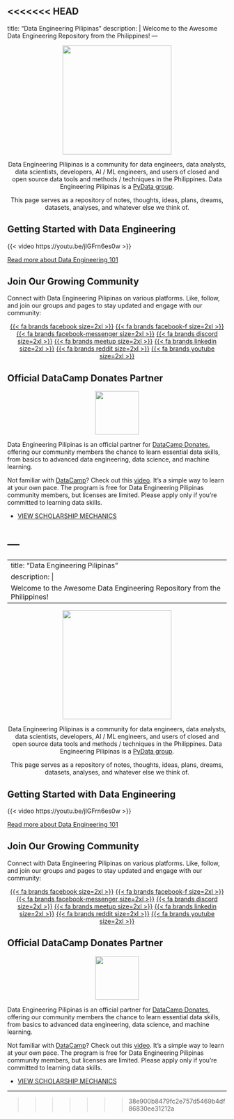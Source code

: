 <<<<<<< HEAD
---
title: "Data Engineering Pilipinas"
description: |
  Welcome to the Awesome Data Engineering Repository from the Philippines!
---

<p align="center">
<img align="center" width="250" height="250" src="images/DATA%20ENGINEERING%20-1-modified.png">
</p>

<p align="center">
Data Engineering Pilipinas is a community for data engineers, data analysts, data scientists, developers, AI / ML engineers, and users of closed and open source data tools and methods / techniques in the Philippines. Data Engineering Pilipinas is a <a href="https://pydata.org/">PyData group</a>.</p>

<p align="center">
This page serves as a repository of notes, thoughts, ideas, plans, dreams, datasets, analyses, and whatever else we think of.
</p>

## Getting Started with Data Engineering
{{< video https://youtu.be/jIGFrn6es0w >}}
 
<a href="content/data-engineering-101.qmd">Read more about Data Engineering 101</a>

## Join Our Growing Community

Connect with Data Engineering Pilipinas on various platforms. Like, follow, and join our groups and pages to stay updated and engage with our community:
 
<center>
[{{< fa brands facebook size=2xl >}}](https://facebook.com/groups/dataengineeringpilipinas/)
[{{< fa brands facebook-f size=2xl >}}](https://www.facebook.com/DataEngineeringPilipinas/)
[{{< fa brands facebook-messenger size=2xl >}}](https://m.me/cm/AbbnRPVsIMd34APj)
[{{< fa brands discord size=2xl >}}](https://discord.com/invite/buDgydz7J9)
[{{< fa brands meetup size=2xl >}}](https://www.meetup.com/data-engineering-pilipinas/)
[{{< fa brands linkedin size=2xl >}}](https://www.linkedin.com/company/97217550/)
[{{< fa brands reddit size=2xl >}}](https://www.reddit.com/r/DataEngineeringPH/)
[{{< fa brands youtube size=2xl >}}](https://www.youtube.com/@DataEngineeringPilipinas)
</center>

## Official DataCamp Donates Partner

<p align="center">
<img align="center"  height="100" src="images/DC_Donates_logo_regular.png">
</p>

Data Engineering Pilipinas is an official partner for [DataCamp Donates](https://sl.datacamp.com/t/100925/sc/3951db09-4e1d-4b51-9bc6-fb5da29540ff/NB2HI4DTHIXS653XO4XGIYLUMFRWC3LQFZRW63JPMRXW4YLUMVZT65LUNVPXG33VOJRWKPLEN5XGC5DFOMTHK5DNL5WWKZDJOVWT24DBOJ2G4ZLSEZ2XI3K7MNQW24DBNFTW4PJQGAYDAMBQL4YS22LOORSXE3TBNRPTELLOMFPTGLLHNRXWEYLML42C23TBL42S23TBL43C24TFOF2WS4TFNVSW45DTL43S2ZDPL44C24DUNZZC24DOL44S23TBL4YTALLOMFPTCMJNNRXWO3ZGNZXVI4TBMNVT25DSOVSQ====/GNRTKMRTGZTGGMBRMJQTINLEGQ2DCNRRGBTDKNRYHE3WIYZYGRTDOM3EG5STMOBT/www-datacamp-com-donates), offering our community members the chance to learn essential data skills, from basics to advanced data engineering, data science, and machine learning.

Not familiar with [DataCamp](https://docs.google.com/presentation/d/17aR8J-k-KRbf5CMdukKca8znL8d8wKuO407Cu12qY7E/edit#slide=id.p)? Check out this [video](https://datacamp-1.wistia.com/medias/e70gnqx3fc). It’s a simple way to learn at your own pace. The program is free for Data Engineering Pilipinas community members, but licenses are limited. Please apply only if you’re committed to learning data skills.

- [VIEW SCHOLARSHIP MECHANICS](datacamp-donates.qmd)

---
=======
---
title: "Data Engineering Pilipinas"
description: |
  Welcome to the Awesome Data Engineering Repository from the Philippines!
---

<p align="center">
<img align="center" width="250" height="250" src="images/DATA%20ENGINEERING%20-1-modified.png">
</p>

<p align="center">
Data Engineering Pilipinas is a community for data engineers, data analysts, data scientists, developers, AI / ML engineers, and users of closed and open source data tools and methods / techniques in the Philippines. Data Engineering Pilipinas is a <a href="https://pydata.org/">PyData group</a>.</p>

<p align="center">
This page serves as a repository of notes, thoughts, ideas, plans, dreams, datasets, analyses, and whatever else we think of.
</p>

## Getting Started with Data Engineering
{{< video https://youtu.be/jIGFrn6es0w >}}
 
<a href="content/data-engineering-101.qmd">Read more about Data Engineering 101</a>

## Join Our Growing Community

Connect with Data Engineering Pilipinas on various platforms. Like, follow, and join our groups and pages to stay updated and engage with our community:
 
<center>
[{{< fa brands facebook size=2xl >}}](https://facebook.com/groups/dataengineeringpilipinas/)
[{{< fa brands facebook-f size=2xl >}}](https://www.facebook.com/DataEngineeringPilipinas/)
[{{< fa brands facebook-messenger size=2xl >}}](https://m.me/cm/AbbnRPVsIMd34APj)
[{{< fa brands discord size=2xl >}}](https://discord.com/invite/buDgydz7J9)
[{{< fa brands meetup size=2xl >}}](https://www.meetup.com/data-engineering-pilipinas/)
[{{< fa brands linkedin size=2xl >}}](https://www.linkedin.com/company/97217550/)
[{{< fa brands reddit size=2xl >}}](https://www.reddit.com/r/DataEngineeringPH/)
[{{< fa brands youtube size=2xl >}}](https://www.youtube.com/@DataEngineeringPilipinas)
</center>

## Official DataCamp Donates Partner

<p align="center">
<img align="center"  height="100" src="images/DC_Donates_logo_regular.png">
</p>

Data Engineering Pilipinas is an official partner for [DataCamp Donates](https://sl.datacamp.com/t/100925/sc/3951db09-4e1d-4b51-9bc6-fb5da29540ff/NB2HI4DTHIXS653XO4XGIYLUMFRWC3LQFZRW63JPMRXW4YLUMVZT65LUNVPXG33VOJRWKPLEN5XGC5DFOMTHK5DNL5WWKZDJOVWT24DBOJ2G4ZLSEZ2XI3K7MNQW24DBNFTW4PJQGAYDAMBQL4YS22LOORSXE3TBNRPTELLOMFPTGLLHNRXWEYLML42C23TBL42S23TBL43C24TFOF2WS4TFNVSW45DTL43S2ZDPL44C24DUNZZC24DOL44S23TBL4YTALLOMFPTCMJNNRXWO3ZGNZXVI4TBMNVT25DSOVSQ====/GNRTKMRTGZTGGMBRMJQTINLEGQ2DCNRRGBTDKNRYHE3WIYZYGRTDOM3EG5STMOBT/www-datacamp-com-donates), offering our community members the chance to learn essential data skills, from basics to advanced data engineering, data science, and machine learning.

Not familiar with [DataCamp](https://docs.google.com/presentation/d/17aR8J-k-KRbf5CMdukKca8znL8d8wKuO407Cu12qY7E/edit#slide=id.p)? Check out this [video](https://datacamp-1.wistia.com/medias/e70gnqx3fc). It’s a simple way to learn at your own pace. The program is free for Data Engineering Pilipinas community members, but licenses are limited. Please apply only if you’re committed to learning data skills.

- [VIEW SCHOLARSHIP MECHANICS](datacamp-donates.qmd)

---
>>>>>>> 38e900b8479fc2e757d5469b4df86830ee31212a
